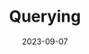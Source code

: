 ---
id: usingElasticsearchQuerying
slug: /vector-gen-ai/using-elasticsearch/querying
title: Querying
image:
description: Learn how to query ((es))
date: 2023-09-07
tags: ['', '']
related: ['usingElasticsearchIndexing', 'usingElasticsearchDataModeling', 'usingElasticsearchRelevance', 'usingElasticsearchFiltering']
---